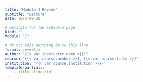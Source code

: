 ```yaml
---
title: "Module I Review"
subtitle: "Lecture"
date: 2023-09-20

# metadata for the schedule page
kind: ""
Module: "1"

# do not edit anything below this line
format: revealjs
author: "{{< var instructor.name >}}!"
course: "{{< var course.number >}}, {{< var course.title >}}"
institution: "{{< var course.institution >}}}"
template-partials:
    - title-slide.html
---
```


